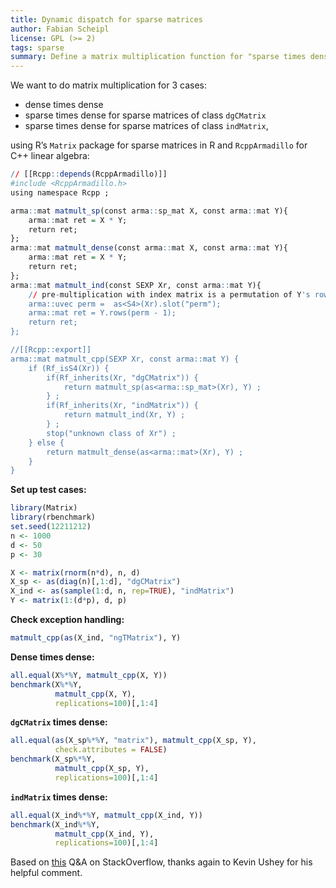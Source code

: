 ```yaml
---
title: Dynamic dispatch for sparse matrices
author: Fabian Scheipl
license: GPL (>= 2)
tags: sparse
summary: Define a matrix multiplication function for "sparse times dense" and "dense times dense".  
---
```


We want to do matrix multiplication for 3 cases:

* dense times dense
* sparse times dense for sparse matrices of class `dgCMatrix` 
* sparse times dense for sparse matrices of class `indMatrix`,

using R's `Matrix` package for sparse matrices in R and 
`RcppArmadillo` for C++ linear algebra:

```r
// [[Rcpp::depends(RcppArmadillo)]]
#include <RcppArmadillo.h>
using namespace Rcpp ;

arma::mat matmult_sp(const arma::sp_mat X, const arma::mat Y){
    arma::mat ret = X * Y;
    return ret;
};
arma::mat matmult_dense(const arma::mat X, const arma::mat Y){
    arma::mat ret = X * Y;
    return ret;
};
arma::mat matmult_ind(const SEXP Xr, const arma::mat Y){
    // pre-multiplication with index matrix is a permutation of Y's rows: 
    arma::uvec perm =  as<S4>(Xr).slot("perm");
    arma::mat ret = Y.rows(perm - 1);
    return ret;
};

//[[Rcpp::export]]
arma::mat matmult_cpp(SEXP Xr, const arma::mat Y) {
    if (Rf_isS4(Xr)) {
        if(Rf_inherits(Xr, "dgCMatrix")) {
            return matmult_sp(as<arma::sp_mat>(Xr), Y) ;
        } ;
        if(Rf_inherits(Xr, "indMatrix")) {
            return matmult_ind(Xr, Y) ; 
        } ;
        stop("unknown class of Xr") ;
    } else {
        return matmult_dense(as<arma::mat>(Xr), Y) ;
    } 
}
```

**Set up test cases:**
```r
library(Matrix)
library(rbenchmark)
set.seed(12211212)
n <- 1000
d <- 50
p <- 30  

X <- matrix(rnorm(n*d), n, d)
X_sp <- as(diag(n)[,1:d], "dgCMatrix")
X_ind <- as(sample(1:d, n, rep=TRUE), "indMatrix")
Y <- matrix(1:(d*p), d, p)
```

**Check exception handling:**
```r
matmult_cpp(as(X_ind, "ngTMatrix"), Y)
```

**Dense times dense:**
```r
all.equal(X%*%Y, matmult_cpp(X, Y))
benchmark(X%*%Y, 
          matmult_cpp(X, Y),
          replications=100)[,1:4]
```

**`dgCMatrix` times dense:**
```r
all.equal(as(X_sp%*%Y, "matrix"), matmult_cpp(X_sp, Y),
          check.attributes = FALSE)
benchmark(X_sp%*%Y, 
          matmult_cpp(X_sp, Y),
          replications=100)[,1:4]
```

**`indMatrix` times dense:**
```r
all.equal(X_ind%*%Y, matmult_cpp(X_ind, Y))
benchmark(X_ind%*%Y, 
          matmult_cpp(X_ind, Y),
          replications=100)[,1:4]
```
    
Based on [this](http://stackoverflow.com/a/22531129/295025) Q&A on StackOverflow,
thanks again to Kevin Ushey for his helpful comment.
